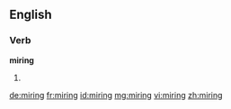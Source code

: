 ==English==

===Verb===
'''miring'''

# {{present participle of|mire}}

[[de:miring]]
[[fr:miring]]
[[id:miring]]
[[mg:miring]]
[[vi:miring]]
[[zh:miring]]